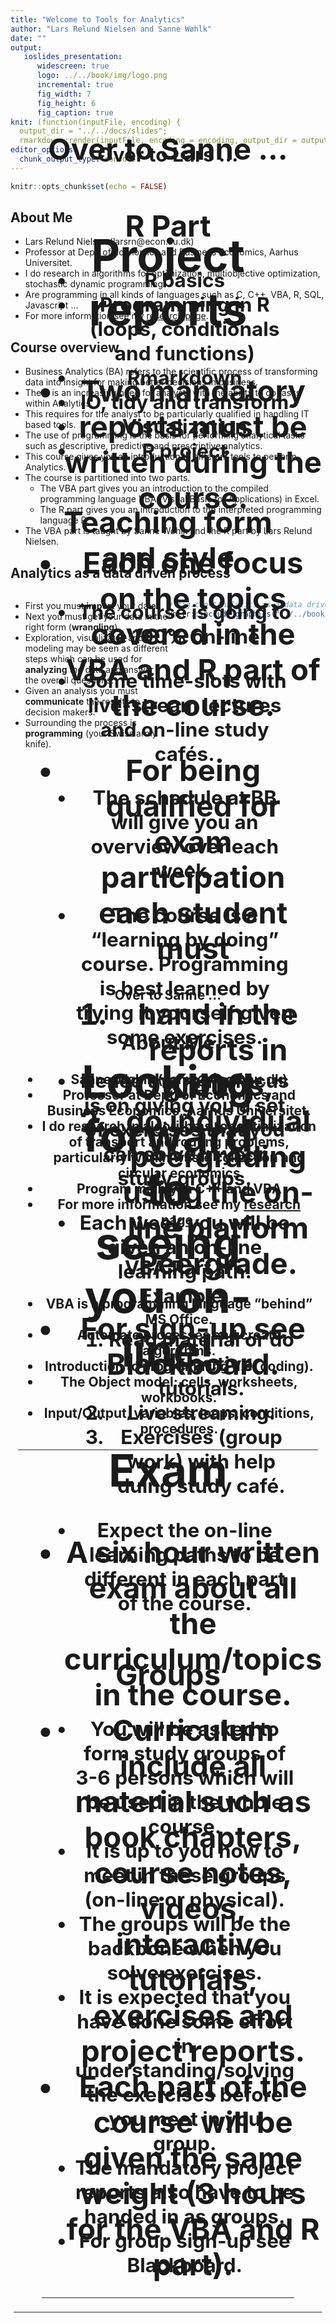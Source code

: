 ```yaml
---
title: "Welcome to Tools for Analytics"
author: "Lars Relund Nielsen and Sanne Wøhlk"
date: ""
output: 
   ioslides_presentation: 
      widescreen: true
      logo: ../../book/img/logo.png
      incremental: true
      fig_width: 7
      fig_height: 6
      fig_caption: true
knit: (function(inputFile, encoding) {
  output_dir = "../../docs/slides";
  rmarkdown::render(inputFile, encoding = encoding, output_dir = output_dir)})
editor_options: 
  chunk_output_type: console
---
```


<!-- Two column css styles + etc -->
<style>
.column-left{
  float: left;
  width: 50%;
  text-align: left;
}
.column-right{
  float: right;
  width: 50%;
  text-align: left;
}
.centerVH {
  text-align: center;
  position: fixed;
  top: 50%;
  left: 50%;
  transform: translate(-50%, -50%);
}
</style>

```r
knitr::opts_chunk$set(echo = FALSE)
```

## About Me 

- Lars Relund Nielsen (larsrn@econ.au.dk)
- Professor at Dept. of Economics and Business Economics, Aarhus Universitet. 
- I do research in algorithms for optimization, multiobjective optimization, stochastic dynamic programming
- Are programming in all kinds of languages such as C, C++, VBA, R, SQL, Javascript …
- For more information see my [research page]( http://www.research.relund.dk/).


## Course overview {.smaller}

- Business Analytics (BA) refers to the scientific process of transforming data into insight for making better decisions in business. 
- There is an increasing need for analysts with the ability to do tasks within Analytics. 
- This requires for the analyst to be particularly qualified in handling IT based tools. 
- The use of programming is the basis for performing analytical tasks such as descriptive, predictive and prescriptive analytics. 
- This course gives you an introduction to different tools to perform Analytics.
- The course is partitioned into two parts. 
   * The VBA part gives you an introduction to the compiled programming language VBA (Visual Basic for Applications) in Excel. 
   * The R part gives you an introduction to the interpreted programming language R. 
- The VBA part is taught by Sanne Wøhlk and the R part by Lars Relund Nielsen.


## Analytics as a data driven process

<div class="column-right">
```r
# fig.cap="Analytics as a data driven process."
knitr::include_graphics("../../book/img/process.png", dpi = 250)
```
</div>
<div class="column-left">
- First you must __import__ your data. 
<!-- That is, take data from a database, file, web API etc. and transform it into a data frame/table.  -->
- Next you must get your data in the right form (__wrangling__).
<!-- - In general raw data may be messy and need to be structured in a __tidy__ way.  -->
<!-- Tidying your data means storing it in a structured form sutaiable for analysis. In brief, when your data is __tidy__, each column is a variable, and each row is an observation. Tidy data is important because the consistent structure lets you focus your struggle on questions about the data.  -->
<!-- - Once you have tidy data, a common first step is to __transform__ it.  -->
<!-- Transformation includes narrowing in on observations of interest (e.g. only observations from a specific year or warehouse), creating new variables based on existing variables (like the cost of using the machine that day given idle time).  -->
- Exploration, visualizaton and modeling may be seen as different steps which can be used for __analyzing__ the data and answer the overall questions. 
<!-- This part of the course will focus on the different steps except modeling.  -->
<!-- - The next step is to do a simple __exploration__ of you data such as calculating a set of summary statistics (like counts, means or KPIs).  -->
<!-- A good way to get an overview over your data is by __visualisation__.  -->
<!-- A good visualisation will show you things that you did not expect, raise new questions about the data or confirm your hypotesis. A good visualisation might also hint that you're asking the wrong question, or you need to collect different data. Exploration and visusalization are descriptive analytics and used to answer questions such as: What happend? How many, how often, where? Where exactly is the problem? What actions are needed? -->
<!-- - __Models__ are complementary tools to visualisation. Once you have made your questions sufficiently precise, you can use a model to answer them. A model is a description of a system using mathematical concepts and a simplification of the real system. That is, the results of a model are based on a set of assumptions. Models for statistical analysis, forecasting, system behaivior are predictive analytics and answer questions like: Why is this happening? What if these trends continue? What will happen next? Models for prescriptive analytics use optimization and other decision modelling techniques to suggest decision options with the goal of improving business performance and answer questions like: What is the best that can happen? -->
- Given an analysis you must __communicate__ the results to decision makers. 
<!-- Note that analytics is not a one-way process, is is common that you several times have to tidy and transform your data, explore and visualize based on the results of a model, rerun the model given feedback on you communication to the decision makers etc. Common connections are visualized using directed arrows in Figure \@ref(fig:process).  -->
- Surrounding the process is __programming__ (your Swiss army knife). 
<!-- An introduction to programming is given in the first part of the course using VBA in Excel. We will cover programming using R in this part of the course. -->
</div>

----

<div class="centerVH">
<h2>Over to Sanne ...<h2/>
<div/>


## About Me 

- Sanne Wøhlk (sanw@econ.au.dk)
- Professor at Dept. of Economics and Business Economics, Aarhus Universitet. 
- I do research in algorithms for optimization of transport and routing problems, particularly within waste collection and circular economics
- Program mainly in C++ and VBA
- For more information see my [research page](https://pure.au.dk/portal/en/persons/sanne-woehlk(f479b9e0-8ab3-4834-a009-e4e54f903e5c).html).


## VBA Part

-	VBA is a programming language ”behind” MS Office.
-	Automate processes and create algorithms.
-	Introduction to programming (i.e. coding).
-	The Object model: cells, worksheets, workbooks.
-	Input/Output, variables, loops, conditions, procedures. 

----

<div class="centerVH">
<h2>Over to Lars ...<h2/>
<div/>

## R Part

- R basics
- Programming in R (loops, conditionals and functions)
- Rmarkdown
- IO, tidy and transform
- Visualization
- R project


## Teaching form and style {.smaller}

- The course is going to be 100% on-line. 
<!-- That is, no physical presence of you at the university is required.  -->
- Some time-slots with live-stream lectures and on-line study cafés. 
- The schedule at BB will give you an overview over each week.
<!-- Live streaming and study cafés will always be inside the time-slots given in the university time tables.  -->
- The course is a "learning by doing" course. Programming is best learned by trying it yourself given some exercises. 
- Hence the main focus is on giving you a set of exercises that you can solve in your study groups.
- Each week you will be given an on-line learning path. Example:
<!-- which is a mashup of reading material, interactive tutorials, videos, live-streaming, exercises, projects etc. Example: -->
   
   1) Read material or do interactive tutorials.
   2) Live streaming.
   3) Exercises (group work) with help duing study café.
<!-- In general you first need to do some prerequisite activities about a weeks topic, such a reading book chapters, course notes or do interactive tutorials. This must be done before the scheduled live-stream lecture (if any). Next, there may be an live-stream lecture. Finally, post lecture activities focus on group work where you solve the exercises. Here there will be a set of teaching assistants (TAs) ready to help you on-line in the study cafés. It is expected that you have done some effort in understanding/solving the exercises before you meet in you group.  -->
- Expect the on-line learning paths to be different in each part of the course.

## Groups 

- You will be asked to form study groups of 3-6 persons which will be used in the whole course. 
- It is up to you how to meet in these groups (on-line or physical). 
- The groups will be the backbone when you solve exercises. 
- It is expected that you have done some effort in understanding/solving the exercises before you meet in you group.
- The mandatory project reports also have to be handed in as groups.
- For group sign-up see Blackboard.

----

<div class="centerVH">
<h2>Over to Sanne ...<h2/>
<div/>

## Project reports

- Two mandatory reports must be written during the course. 
- Each one focus on the topics covered in the VBA and R part of the course. 
- For being qualified for exam participation each student must 

   1) hand in the reports in groups,
   2) do individual peergrading using the on-line platform Peergrade.
   
- For sign-up see Blackboard.

## Exam

- A six hour written exam about all the curriculum/topics in the course.
- Curriculum include all material such as book chapters, course notes, videos, interactive tutorials, exercises and project reports.
- Each part of the course will be given the same weight (3 hours for the VBA and R part). 

----

<div class="centerVH">
<h2>Looking forward to seeing you on-line!<h2/>
<div/>


